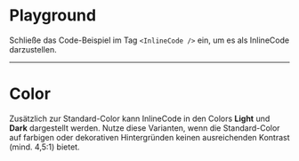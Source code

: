 # Playground

Schließe das Code-Beispiel im Tag `<InlineCode />` ein, um es als InlineCode
darzustellen.

<LiveCodeEditor />

---

# Color

Zusätzlich zur Standard-Color kann InlineCode in den Colors **Light** und
**Dark** dargestellt werden. Nutze diese Varianten, wenn die Standard-Color auf
farbigen oder dekorativen Hintergründen keinen ausreichenden Kontrast (mind.
4,5:1) bietet.

<LiveCodeEditor example="light" bgColor="dark" editorCollapsed />
<LiveCodeEditor example="dark" bgColor="light" editorCollapsed />
